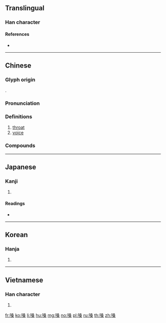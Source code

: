 {{character info/new}}
==Translingual==

===Han character===
{{Han char|rn=30|rad=口|as=10|sn=13|four=67094|canj=REED|ids=⿰口桑}}

====References====
* {{Han ref|kx=0202.260|dkj=04070|dj=0425.070|hdz=10672.060|uh=55D3|ud=21971|bh=B6DA|bd=46810}}

----

==Chinese==
{{zh-forms}}

===Glyph origin===
{{Han etym}}
{{Han compound|口|桑|ls=psc|c1=s|c2=p}}.

===Pronunciation===
{{zh-pron
|m=sǎng
|c=song2,song1
|h=pfs=
|md=
|mn=
|w=2saan
|oc=y
|cat=n
}}

===Definitions===
{{zh-hanzi}}

# [[throat]]
# [[voice]]

===Compounds===
{{zh-der|吊嗓子|假嗓子|倒嗓|小嗓|嗓門|喊嗓子|大嗓門|嗓門兒|嗓音|嗓子|嗓兒|啞嗓|吊嗓|左嗓子|嗓磕|攮嗓|村聲潑嗓|破嗓子|氣嗓|洋嗓子|破鑼嗓子|搗嗓子|潑聲浪嗓|扯開嗓子|拋聲調嗓|本嗓|調喉嗓|鬧嗓子|聲嗓|金嗓子|調嗓}}

----

==Japanese==

===Kanji===
{{ja-kanji|grade=|rs=口10}}

# {{defn|lang=ja|sort=口10}}

====Readings====
* {{ja-readings|on=[[そう]] (sō)|kun=[[のど]] (nodo)}}

----

==Korean==

===Hanja===
{{ko-hanja|hangeul=상|rv=sang|mr=sang}}

# {{defn|lang=ko|sort=口10}}

----

==Vietnamese==

===Han character===
{{vi-hantu|[[tảng]], [[tang]]|rs=口10}}

# {{defn|lang=vi|sort=口10}}

[[fr:嗓]]
[[ko:嗓]]
[[li:嗓]]
[[hu:嗓]]
[[mg:嗓]]
[[no:嗓]]
[[pl:嗓]]
[[ru:嗓]]
[[th:嗓]]
[[zh:嗓]]